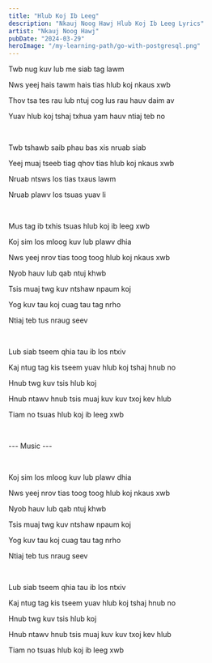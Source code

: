 ```yaml
---
title: "Hlub Koj Ib Leeg"
description: "Nkauj Noog Hawj Hlub Koj Ib Leeg Lyrics"
artist: "Nkauj Noog Hawj"
pubDate: "2024-03-29"
heroImage: "/my-learning-path/go-with-postgresql.png"
---
```


Twb nug kuv lub me siab tag lawm

Nws yeej hais tawm hais tias hlub koj nkaus xwb

Thov tsa tes rau lub ntuj cog lus rau hauv daim av

Yuav hlub koj tshaj txhua yam hauv ntiaj teb no

<br />

Twb tshawb saib phau bas xis nruab siab

Yeej muaj tseeb tiag qhov tias hlub koj nkaus xwb

Nruab ntsws los tias txaus lawm

Nruab plawv los tsuas yuav li

<br />

Mus tag ib txhis tsuas hlub koj ib leeg xwb

Koj sim los mloog kuv lub plawv dhia

Nws yeej nrov tias toog toog hlub koj nkaus xwb

Nyob hauv lub qab ntuj khwb

Tsis muaj twg kuv ntshaw npaum koj

Yog kuv tau koj cuag tau tag nrho

Ntiaj teb tus nraug seev

<br />

Lub siab tseem qhia tau ib los ntxiv

Kaj ntug tag kis tseem yuav hlub koj tshaj hnub no

Hnub twg kuv tsis hlub koj

Hnub ntawv hnub tsis muaj kuv kuv txoj kev hlub

Tiam no tsuas hlub koj ib leeg xwb

<br />

--- Music ---

<br />

Koj sim los mloog kuv lub plawv dhia

Nws yeej nrov tias toog toog hlub koj nkaus xwb

Nyob hauv lub qab ntuj khwb

Tsis muaj twg kuv ntshaw npaum koj

Yog kuv tau koj cuag tau tag nrho

Ntiaj teb tus nraug seev

<br />

Lub siab tseem qhia tau ib los ntxiv

Kaj ntug tag kis tseem yuav hlub koj tshaj hnub no

Hnub twg kuv tsis hlub koj

Hnub ntawv hnub tsis muaj kuv kuv txoj kev hlub

Tiam no tsuas hlub koj ib leeg xwb
